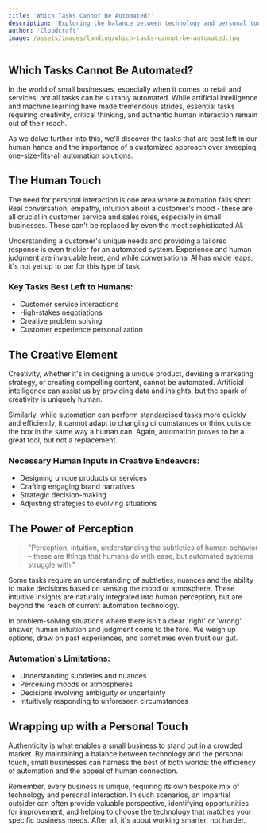 ```yaml
---
title: 'Which Tasks Cannot Be Automated?'
description: 'Exploring the balance between technology and personal touch in small businesses.'
author: 'Cloudcraft'
image: /assets/images/landing/which-tasks-cannot-be-automated.jpg
---
```


## Which Tasks Cannot Be Automated?

In the world of small businesses, especially when it comes to retail and services, not all tasks can be suitably automated. While artificial intelligence and machine learning have made tremendous strides, essential tasks requiring creativity, critical thinking, and authentic human interaction remain out of their reach.

As we delve further into this, we'll discover the tasks that are best left in our human hands and the importance of a customized approach over sweeping, one-size-fits-all automation solutions.

<ServicesBlurb />

## The Human Touch

The need for personal interaction is one area where automation falls short. Real conversation, empathy, intuition about a customer's mood - these are all crucial in customer service and sales roles, especially in small businesses. These can't be replaced by even the most sophisticated AI.

Understanding a customer's unique needs and providing a tailored response is even trickier for an automated system. Experience and human judgment are invaluable here, and while conversational AI has made leaps, it's not yet up to par for this type of task.

### Key Tasks Best Left to Humans:

 * Customer service interactions
 * High-stakes negotiations
 * Creative problem solving
 * Customer experience personalization

## The Creative Element

Creativity, whether it's in designing a unique product, devising a marketing strategy, or creating compelling content, cannot be automated. Artificial intelligence can assist us by providing data and insights, but the spark of creativity is uniquely human. 

Similarly, while automation can perform standardised tasks more quickly and efficiently, it cannot adapt to changing circumstances or think outside the box in the same way a human can. Again, automation proves to be a great tool, but not a replacement.

### Necessary Human Inputs in Creative Endeavors:

 * Designing unique products or services
 * Crafting engaging brand narratives
 * Strategic decision-making
 * Adjusting strategies to evolving situations

<GetStartedBlurb />

## The Power of Perception

<blockquote>
"Perception, intuition, understanding the subtleties of human behavior – these are things that humans do with ease, but automated systems struggle with."
</blockquote>

Some tasks require an understanding of subtleties, nuances and the ability to make decisions based on sensing the mood or atmosphere. These intuitive insights are naturally integrated into human perception, but are beyond the reach of current automation technology.

In problem-solving situations where there isn't a clear 'right' or 'wrong' answer, human intuition and judgment come to the fore. We weigh up options, draw on past experiences, and sometimes even trust our gut.

### Automation's Limitations:

 * Understanding subtleties and nuances
 * Perceiving moods or atmospheres
 * Decisions involving ambiguity or uncertainty
 * Intuitively responding to unforeseen circumstances

## Wrapping up with a Personal Touch

Authenticity is what enables a small business to stand out in a crowded market. By maintaining a balance between technology and the personal touch, small businesses can harness the best of both worlds: the efficiency of automation and the appeal of human connection.

Remember, every business is unique, requiring its own bespoke mix of technology and personal interaction. In such scenarios, an impartial outsider can often provide valuable perspective, identifying opportunities for improvement, and helping to choose the technology that matches your specific business needs. After all, it's about working smarter, not harder.
